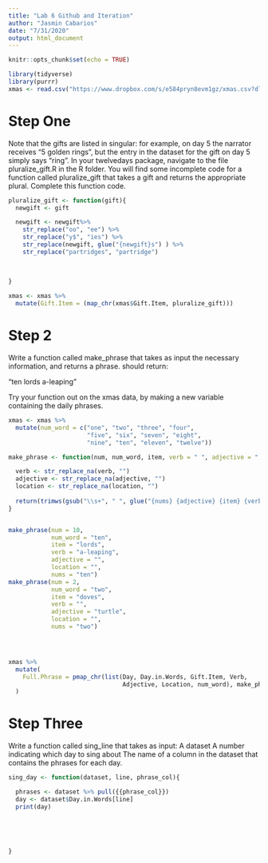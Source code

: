 ```yaml
---
title: "Lab 6 Github and Iteration"
author: "Jasmin Cabarios"
date: "7/31/2020"
output: html_document
---
```


```r
knitr::opts_chunk$set(echo = TRUE)
```



```r
library(tidyverse)
library(purrr)
xmas <- read.csv("https://www.dropbox.com/s/e584pryn8evm1gz/xmas.csv?dl=1")

```

# Step One

Note that the gifts are listed in singular: for example, on day 5 the narrator receives “5 golden rings”, but the entry in the dataset for the gift on day 5 simply says “ring”.
In your twelvedays package, navigate to the file pluralize_gift.R in the R folder. You will find some incomplete code for a function called pluralize_gift that takes a gift and returns the appropriate plural.
Complete this function code.

```r

pluralize_gift <- function(gift){
  newgift <- gift

  newgift <- newgift%>%
    str_replace("oo", "ee") %>%
    str_replace("y$", "ies") %>%
    str_replace(newgift, glue("{newgift}s") ) %>%
    str_replace("partridges", "partridge")
    
  
  
}

xmas <- xmas %>%
  mutate(Gift.Item = (map_chr(xmas$Gift.Item, pluralize_gift)))
```

# Step 2

Write a function called make_phrase that takes as input the necessary information, and returns a phrase.
should return:

"ten lords a-leaping"

Try your function out on the xmas data, by making a new variable containing the daily phrases.



```r

xmas <- xmas %>%
  mutate(num_word = c("one", "two", "three", "four", 
                      "five", "six", "seven", "eight", 
                      "nine", "ten", "eleven", "twelve"))

make_phrase <- function(num, num_word, item, verb = " ", adjective = " ", location = " ", nums) {

  verb <- str_replace_na(verb, "")
  adjective <- str_replace_na(adjective, "")
  location <- str_replace_na(location, "")
 
  return(trimws(gsub("\\s+", " ", glue("{nums} {adjective} {item} {verb} {location}"))))
}


make_phrase(num = 10, 
            num_word = "ten", 
            item = "lords", 
            verb = "a-leaping", 
            adjective = "", 
            location = "",
            nums = "ten")
make_phrase(num = 2, 
            num_word = "two", 
            item = "doves", 
            verb = "", 
            adjective = "turtle", 
            location = "",
            nums = "two")




xmas %>%
  mutate(
    Full.Phrase = pmap_chr(list(Day, Day.in.Words, Gift.Item, Verb, 
                                Adjective, Location, num_word), make_phrase)
  )
```


# Step Three
Write a function called sing_line that takes as input:
A dataset
A number indicating which day to sing about
The name of a column in the dataset that contains the phrases for each day.


```r
sing_day <- function(dataset, line, phrase_col){

  phrases <- dataset %>% pull({{phrase_col}})
  day <- dataset$Day.in.Words[line]
  print(day)
  
  
  
  
  
}


```



